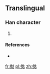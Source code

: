 ==Translingual==

===Han character===
{{Han char|rn=9|rad=人|as=08|sn=10|four=|canj=人女十口 (OVJR)|ids=⿰[[亻]][[姑]]}}

# {{defn|Han|sort=人08}}

====References====
* {{Han ref|kx=0109.171|dkj=|dj=|hdz=|uh=346C|ud=13420|bh=|bd=}}

[[fr:㑬]]
[[pl:㑬]]
[[zh:㑬]]